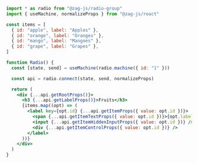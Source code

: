```jsx
import * as radio from "@zag-js/radio-group"
import { useMachine, normalizeProps } from "@zag-js/react"

const items = [
  { id: "apple", label: "Apples" },
  { id: "orange", label: "Oranges" },
  { id: "mango", label: "Mangoes" },
  { id: "grape", label: "Grapes" },
]

function Radio() {
  const [state, send] = useMachine(radio.machine({ id: "1" }))

  const api = radio.connect(state, send, normalizeProps)

  return (
    <div {...api.getRootProps()}>
      <h3 {...api.getLabelProps()}>Fruits</h3>
      {items.map((opt) => (
        <label key={opt.id} {...api.getItemProps({ value: opt.id })}>
          <span {...api.getItemTextProps({ value: opt.id })}>{opt.label}</span>
          <input {...api.getItemHiddenInputProps({ value: opt.id })} />
          <div {...api.getItemControlProps({ value: opt.id })} />
        </label>
      ))}
    </div>
  )
}
```
